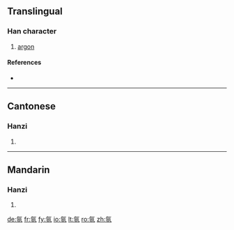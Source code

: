 {{also|氬}}
==Translingual==

===Han character===
{{Han char|rn=84|rad=气|as=06|sn=10|four=|canj=人弓一廿金 (ONMTC)}}

# [[argon]]

====References====
* {{Han ref|kx=0599.151|hdz=32011.080|uh=6C29|ud=27689|bh=EBB2|bd=60338}}

----

==Cantonese==

===Hanzi===
{{yue-hanzi|jyut=|y=a3|tra=氬}}

# {{defn|Cantonese}}

----

==Mandarin==

===Hanzi===
{{cmn-hanzi|tra=氬|pin=[[yà]] ([[ya4]])|wg=ya<sup>4</sup>}}

# {{defn|Mandarin}}

[[de:氩]]
[[fr:氩]]
[[fy:氩]]
[[io:氩]]
[[lt:氩]]
[[ro:氩]]
[[zh:氩]]